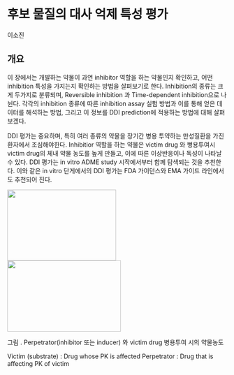 
# 후보 물질의 대사 억제 특성 평가

이소진

## 개요

이 장에서는 개발하는 약물이 과연 inhibitor 역할을 하는 약물인지
확인하고, 어떤 inhibition 특성을 가지는지 확인하는 방법을 살펴보기로
한다. Inhibition의 종류는 크게 두가지로 분류되며, Reversible inhibition
과 Time-dependent inhibition으로 나뉜다. 각각의 inhibition 종류에 따른
inhibition assay 실험 방법과 이를 통해 얻은 데이터를 해석하는 방법,
그리고 이 정보를 DDI prediction에 적용하는 방법에 대해 살펴보겠다.

DDI 평가는 중요하며, 특히 여러 종류의 약물을 장기간 병용 투약하는
만성질환을 가진 환자에서 조심해야한다. Inhibitior 역할을 하는 약물은
victim drug 와 병용투여시 victim drug의 체내 약물 농도를 높게 만들고,
이에 따른 이상반응이나 독성이 나타날 수 있다. DDI 평가는 in vitro ADME
study 시작에서부터 함께 탐색되는 것을 추천한다. 이와 같은 in vitro
단게에서의 DDI 평가는 FDA 가이던스와 EMA 가이드 라인에서도 추천되어
진다.

![](./media/image1.emf){width="2.591666666666667in"
height="1.6898272090988626in"}![](./media/image2.png){width="2.7054713473315837in"
height="1.6979166666666667in"}

그림 . Perpetrator(inhibitor 또는 inducer) 와 victim drug 병용투여 시의
약물농도

Victim (substrate) : Drug whose PK is affected
Perpetrator : Drug that is affecting PK of victim


